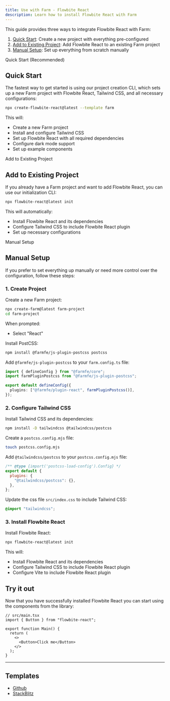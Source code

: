 ```yaml
---
title: Use with Farm - Flowbite React
description: Learn how to install Flowbite React with Farm
---
```


This guide provides three ways to integrate Flowbite React with Farm:

1. [Quick Start](#quick-start): Create a new project with everything pre-configured
2. [Add to Existing Project](#add-to-existing-project): Add Flowbite React to an existing Farm project
3. [Manual Setup](#manual-setup): Set up everything from scratch manually

<TextDivider>Quick Start (Recommended)</TextDivider>

## Quick Start

The fastest way to get started is using our project creation CLI, which sets up a new Farm project with Flowbite React, Tailwind CSS, and all necessary configurations:

```bash
npx create-flowbite-react@latest --template farm
```

This will:

- Create a new Farm project
- Install and configure Tailwind CSS
- Set up Flowbite React with all required dependencies
- Configure dark mode support
- Set up example components

<TextDivider>Add to Existing Project</TextDivider>

## Add to Existing Project

If you already have a Farm project and want to add Flowbite React, you can use our initialization CLI:

```bash
npx flowbite-react@latest init
```

This will automatically:

- Install Flowbite React and its dependencies
- Configure Tailwind CSS to include Flowbite React plugin
- Set up necessary configurations

<TextDivider>Manual Setup</TextDivider>

## Manual Setup

If you prefer to set everything up manually or need more control over the configuration, follow these steps:

### 1. Create Project

Create a new Farm project:

```bash
npx create-farm@latest farm-project
cd farm-project
```

When prompted:

- Select "React"

Install PostCSS:

```bash
npm install @farmfe/js-plugin-postcss postcss
```

Add `@farmfe/js-plugin-postcss` to your `farm.config.ts` file:

```ts {3,6}
import { defineConfig } from "@farmfe/core";
import farmPluginPostcss from "@farmfe/js-plugin-postcss";

export default defineConfig({
  plugins: ["@farmfe/plugin-react", farmPluginPostcss()],
});
```

### 2. Configure Tailwind CSS

Install Tailwind CSS and its dependencies:

```bash
npm install -D tailwindcss @tailwindcss/postcss
```

Create a `postcss.config.mjs` file:

```bash
touch postcss.config.mjs
```

Add `@tailwindcss/postcss` to your `postcss.config.mjs` file:

```js
/** @type {import('postcss-load-config').Config} */
export default {
  plugins: {
    "@tailwindcss/postcss": {},
  },
};
```

Update the css file `src/index.css` to include Tailwind CSS:

```css
@import "tailwindcss";
```

### 3. Install Flowbite React

Install Flowbite React:

```bash
npx flowbite-react@latest init
```

This will:

- Install Flowbite React and its dependencies
- Configure Tailwind CSS to include Flowbite React plugin
- Configure Vite to include Flowbite React plugin

## Try it out

Now that you have successfully installed Flowbite React you can start using the components from the library:

```tsx
// src/main.tsx
import { Button } from "flowbite-react";

export function Main() {
  return (
    <>
      <Button>Click me</Button>
    </>
  );
}
```

<hr />

## Templates

- [Github](https://github.com/themesberg/flowbite-react-template-farm)
- [StackBlitz](https://stackblitz.com/edit/flowbite-react-template-farm)
